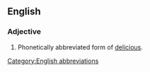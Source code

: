 ==English==
===Adjective===
{{en-adj}}
# {{slang}} Phonetically abbreviated form of [[delicious]].

[[Category:English abbreviations]]